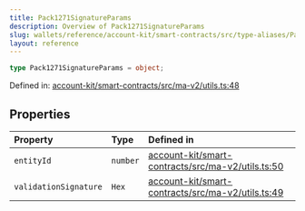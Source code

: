 ```yaml
---
title: Pack1271SignatureParams
description: Overview of Pack1271SignatureParams
slug: wallets/reference/account-kit/smart-contracts/src/type-aliases/Pack1271SignatureParams
layout: reference
---
```


```ts
type Pack1271SignatureParams = object;
```

Defined in: [account-kit/smart-contracts/src/ma-v2/utils.ts:48](https://github.com/alchemyplatform/aa-sdk/blob/49e74eee8606f480b200b4612d00d950da8a8742/account-kit/smart-contracts/src/ma-v2/utils.ts#L48)

## Properties

| Property                                             | Type     | Defined in                                                                                                                                                                                      |
| :--------------------------------------------------- | :------- | :---------------------------------------------------------------------------------------------------------------------------------------------------------------------------------------------- |
| <a id="entityid" /> `entityId`                       | `number` | [account-kit/smart-contracts/src/ma-v2/utils.ts:50](https://github.com/alchemyplatform/aa-sdk/blob/49e74eee8606f480b200b4612d00d950da8a8742/account-kit/smart-contracts/src/ma-v2/utils.ts#L50) |
| <a id="validationsignature" /> `validationSignature` | `Hex`    | [account-kit/smart-contracts/src/ma-v2/utils.ts:49](https://github.com/alchemyplatform/aa-sdk/blob/49e74eee8606f480b200b4612d00d950da8a8742/account-kit/smart-contracts/src/ma-v2/utils.ts#L49) |
